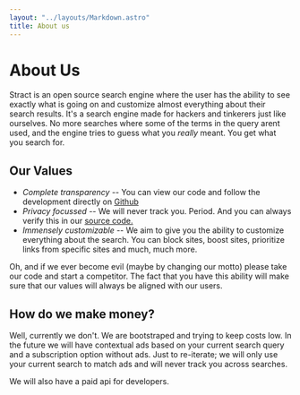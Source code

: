 ```yaml
---
layout: "../layouts/Markdown.astro"
title: About us
---
```


# About Us

Stract is an open source search engine where the user has the ability to see exactly what is going on and customize almost everything about their search results. It's a search engine made for hackers and tinkerers just like ourselves. No more searches where some of the terms in the query arent used, and the engine tries to guess what you _really_ meant. You get what you search for.

## Our Values

- _Complete transparency_ -- You can view our code and follow the development directly on [Github](https://github.com/StractOrg/stract)
- _Privacy focussed_ -- We will never track you. Period. And you can always verify this in our [source code.](https://github.com/StractOrg/stract)
- _Immensely customizable_ -- We aim to give you the ability to customize everything about the search. You can block sites, boost sites, prioritize links from specific sites and much, much more.

Oh, and if we ever become evil (maybe by changing our motto) please take our code and start a competitor. The fact that you have this ability will make sure that our values will always be aligned with our users.

## How do we make money?

Well, currently we don't. We are bootstraped and trying to keep costs low. In the future we will have contextual ads based on your current search query and a subscription option without ads. Just to re-iterate; we will only use your current search to match ads and will never track you across searches.

We will also have a paid api for developers.
